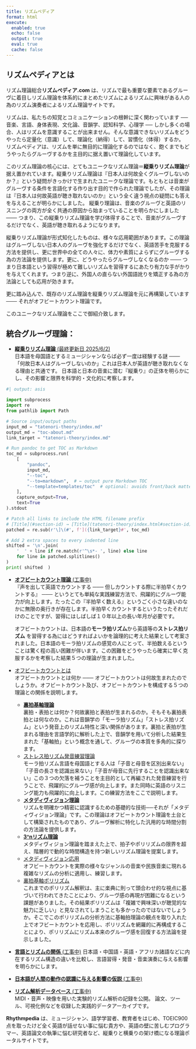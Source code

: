 ```yaml
---
title: リズムペディア
format: html
execute:
  enabled: true
  echo: false
  output: true
  eval: true
  cache: false
---
```

## リズムペディアとは

リズム理論総合**リズムペディア.com** は、リズムで最も重要な要素であるグルーヴに着目しリズム理論を体系的にまとめたリズムによるリズムに興味がある人の為のリズム演奏者によるリズム理論サイトです。

 リズムは、私たちの知覚とコミュニケーションの根幹に深く関わっています ── 音楽、言語、身体表現、文化論、音韻学、認知科学、心理学 ── しかし多くの場合、人はリズムを意識することが出来ません。そんな意識できないリズムをどうやったら定量化（意識）して、理論化（納得）して、習慣化（体得）するか。 リズムペディアは、リズムを単に無目的に理論化するのではなく、飽くまでもどうやったらグルーヴするかを主目的に据え置いて理論化しています。

このリズム理論の核心には、とてもユニークなリズム理論＝**縦乗りリズム理論**が据え置かれています。縦乗りリズム理論は『日本人は何故全くグルーヴしないのか？』という疑問がきっかけで生まれたユニークな理論です。もともとは音楽がグルーヴする条件を言語化する作り出す目的で作られた理論でしたが、その理論は『日本人は何故英語が聴き取れないのか』という全く違う視点の疑問にも答えを与えることが明らかにしました。 縦乗り理論は、音楽のグルーヴと英語のリスニングの両方が全く共通の原因から始まっていることを明らかにしました  ─── つまり、この縦乗りリズム理論を学び体得することで、音楽がグルーヴするだけでなく、英語が聴き取れるようになります。

縦乗りリズム理論が形式知化したものは、様々な応用範囲があります。この理論はグルーヴしない日本人のグルーヴを強化するだけでなく、英語苦手を克服する方法を提供し、更に世界中の全ての人々に、体力や素質によらずにグルーヴする為の方法論を提供します。更に、どうやったらグルーヴしなくなるのか ─── つまり日本語という習得が極めて難しいリズムを習得するにあたり有力な手がかりを与えてくれます。つまり逆に、外国人の直らない外国語訛りを矯正する為の方法論としても応用が効きます。

更に踏み込んで、既存のリズム理論を縦乗りリズム理論を元に再構築しています ─── それがオフビートカウント理論です。

このユニークなリズム理論をここで御紹介致します。

## 統合グルーヴ理論：

- [**縦乗りリズム理論** (最終更新日 2025/6/2)](                                          tatenori-theory/index.md)  
  日本語を母国語とするミュージシャンならば必ず一度は経験する謎 ─── 「何故日本人はグルーヴしないのか」これは日本人が英語が聴き取れなくなる理由と共通です。 日本語と日本の音楽に潜む『縦乗り』の正体を明らかにし、その影響と限界を科学的・文化的に考察します。

```python
#| output: asis

import subprocess
import re
from pathlib import Path

# Source input/output paths
input_md = "tatenori-theory/index.md"
output_md = "toc-about.md"
link_target = "tatenori-theory/index.md"

# Run pandoc to get TOC as Markdown
toc_md = subprocess.run(
    [
        "pandoc",
        input_md,
        "--toc",
        "--to=markdown",  # ← output pure Markdown TOC
        "--template=templates/toc"  # optional: avoids front/back matter
    ],
    capture_output=True,
    text=True
).stdout

# Patch all links to include the HTML filename prefix
# [Title](#section-id) → [Title](tatenori-theory/index.html#section-id)
patched = re.sub(r'\]\(#', f']({link_target}#', toc_md)

# Add 2 extra spaces to every indented line
shifted = '\n'.join(
    '  ' + line if re.match(r'^\s*- ', line) else line
    for line in patched.splitlines()
)
print( shifted  )
```

- [**オフビートカウント理論** (工事中)](offbeat-count-theory/about.md)  
    『声を出して英語でカウントする ─── 但しカウントする際に半拍早くカウントする』 ─── というとても単純な実践練習方法で、飛躍的にグルーヴ能力が向上します。たったこの『半拍早く数える』というごく小さな違いのなかに無限の奥行きが存在します。半拍早くカウントするというたったそれだけのことですが、習得にはしばしば１０年以上の長い年月が必要です。

    オフビートカウントは、日本語の**モーラ拍リズム**から英語等の**ストレス拍リズム** を習得する為にはどうすればよいかを論理的に考えた結果として考案されました。日本語のモーラ拍リズムの感覚の人にとって、半拍数えるということは驚く程の高い困難が伴います。この困難をどうやったら確実に早く克服するかを考察した結果５つの理論が生まれました。

- [オフビートカウントとは](offbeat-count-theory/index.md)  
        オフビートカウントとは何か ─── オフビートカウントは何故生まれたのでしょうか。オフビートカウント及び、オフビートカウントを構成する５つの理論との関係を説明します。
    - **[裏拍基軸理論](offbeat-count-theory/beat-orientation/index.md)**  
        裏拍・表拍とは何か？何故裏拍と表拍が生まれるのか。そもそも裏拍表拍とは何なのか。これは音韻学の「モーラ拍リズム」「ストレス拍リズム」という発音上のリズム特性と深い関係があります。裏拍と表拍が生まれる理由を言語学的に解析した上で、音韻学を用いて分析した結果生まれた「基軸拍」という概念を通して、グルーヴの本質を多角的に探ります。
    - [ストレス拍リズム発音練習理論](offbeat-count-theory/phonetics/index.md)  
        モーラ拍リズム言語を母国語とする人は「子音と母音を区別出来ない」「子音の長さを認識出来ない」「子音が母音に先行することを認識出来ない」この３つの欠落を補うことを主目的として再編された発音練習を行うことで、飛躍的にグルーヴ感が向上します。また同時に英語のリスニング能力も飛躍的に向上します。この練習方法をここで説明します。
    - [**メタディヴィジョン理論** ](offbeat-count-theory/metadivision/index.md)  
        リズムを明確かつ精密に認識するための基礎的な技術──それが「メタディヴィジョン理論」です。この理論はオフビートカウント理論を土台として構築されたものであり、グルーヴ解析に特化した汎用的な時間分割の方法論を提供します。
    - [**3^nリズム理論** ](offbeat-count-theory/three-n-rhythm/index.md)  
        メタディヴィジョン理論を踏まえた上で、拍子やポリリズムの限界を超え、階層的で動的な時間構造を持つ新しいリズム理論を提案します。
    * [メタディヴィジョン応用](offbeat-count-theory/practical-metadivision/index.md)  
        オフビートカウントを実際の様々なジャンルの音楽や民族音楽に現れる複雑なリズムの分析に適用し、練習します。
    * [裏拍基軸ポリリズム](offbeat-count-theory/polyrhythm/index.md)  
        これまでのポリリズム解釈は、主に楽典に則って頭合わせ的な視点に基づいて行われてきたことにより、グルーヴ感の再現が困難になるという課題がありました。その結果ポリリズムは「複雑で興味深いが聴覚的な魅力に乏しい」と見なされてしまうことも多かったのではないでしょうか。そこでこのポリリズムの分析方法に基軸拍理論の観点を取り入れた上でオフビートカウントを応用し、ポリリズムを網羅的に再構成することにより、ポリリズムにリズム本来のグルーヴ感を回復する方法論を提示しました。
- [**言語とリズムの関係** (工事中)](practical-analysys/index.md)
    日本語・中国語・英語・アフリカ諸語などに内在するリズム構造の違いを比較し、言語習得・発音・音楽演奏に与える影響を明らかにします。
- [**日本語が人間の動作の認識に与える影響の仮説** (工事中) ](japanese-phonetic-hypothesys/index.md)  
- [**リズム解析データベース** (工事中)]( resources.qmd )  
  MIDI・音声・映像を用いた実験的リズム解析の記録を公開。
  論文、ツール、可視化例などを収録した実践的データアーカイブです。


<!--
これまでポリリズムは、頭合わせで解釈されて研究されてきたことから、グルーヴしないという問題がありました。ポリリズムが**難しいだけで面白くない**という評価を受ける原因となってきました。このポリリズムを、基軸拍理論を加味した上で全て網羅的に再構成し、本来あるべきグルーヴを取り戻す方法論を提供します。
-->


**Rhythmpedia** は、ミュージシャン、語学学習者、教育者をはじめ、TOEIC900点を取ったけど全く英語が話せない事に悩む貴方や、英語の壁に苦しむプログラマー、英語論文の執筆に悩む研究者など、縦乗りと横乗りの架け橋になる理論ポータルサイトです。


